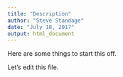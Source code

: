 ```yaml
---
title: "Description"
author: "Steve Standage"
date: "July 18, 2017"
output: html_document
---
```


Here are some things to start this off.

Let's edit this file.